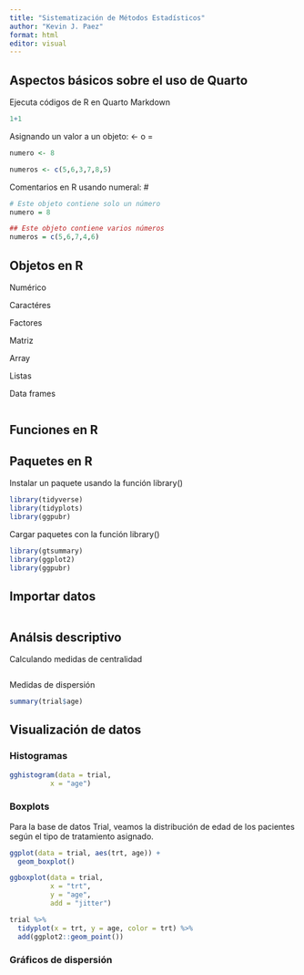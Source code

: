 ```yaml
---
title: "Sistematización de Métodos Estadísticos"
author: "Kevin J. Paez"
format: html
editor: visual
---
```


## Aspectos básicos sobre el uso de Quarto

Ejecuta códigos de R en Quarto Markdown

```r
1+1
```

Asignando un valor a un objeto: \<- o =

```r
numero <- 8
```

```r
numeros <- c(5,6,3,7,8,5)
```

Comentarios en R usando numeral: \#

```r
# Este objeto contiene solo un número
numero = 8

## Este objeto contiene varios números
numeros = c(5,6,7,4,6)
```

## Objetos en R

Numérico

Caractéres

Factores

Matriz

Array

Listas

Data frames

```r

```

## Funciones en R

## Paquetes en R

Instalar un paquete usando la función library()

```r
library(tidyverse)
library(tidyplots)
library(ggpubr)
```

Cargar paquetes con la función library()

```r
library(gtsummary)
library(ggplot2)
library(ggpubr)
```

## Importar datos

```r

```

## Análsis descriptivo

Calculando medidas de centralidad

```r

```

Medidas de dispersión

```r
summary(trial$age)
```

## Visualización de datos

### Histogramas

```r
gghistogram(data = trial,
          x = "age")
```

### Boxplots

Para la base de datos Trial, veamos la distribución de edad de los pacientes según el tipo de tratamiento asignado.

```r
ggplot(data = trial, aes(trt, age)) + 
  geom_boxplot()
```

```r
ggboxplot(data = trial, 
          x = "trt", 
          y = "age",
          add = "jitter")

```

```r
trial %>% 
  tidyplot(x = trt, y = age, color = trt) %>% 
  add(ggplot2::geom_point())
```

### Gráficos de dispersión
